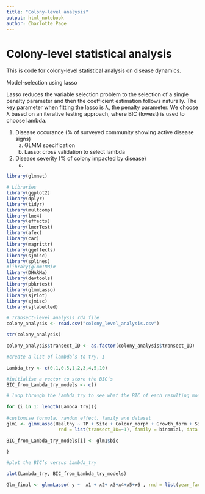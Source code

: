 ```yaml
---
title: "Colony-level analysis"
output: html_notebook
author: Charlotte Page
---
```


# Colony-level statistical analysis

This is code for colony-level statistical analysis on disease dynamics. 

Model-selection using lasso 

Lasso reduces the variable selection problem to the selection of a single penalty parameter and then the coefficient estimation follows naturally. The key parameter when fitting the lasso is λ, the penalty parameter. We choose λ based on an iterative testing approach, where BIC (lowest) is used to choose lambda.


1) Disease occurance (% of surveyed community showing active disease signs)
    a) GLMM specification 
    b) Lasso: cross validation to select lambda


2) Disease severity (% of colony impacted by disease)
    a) 
    
```r
library(glmnet)
```
    
```r
# Libraries 
library(ggplot2)
library(dplyr)
library(tidyr)
library(multcomp)
library(lme4)
library(effects)
library(lmerTest)
library(afex)
library(car)
library(magrittr)
library(ggeffects)
library(sjmisc)
library(splines)
#library(glmmTMB)#
library(DHARMa)
library(devtools)
library(pbkrtest)
library(glmmLasso)
library(sjPlot)
library(sjmisc)
library(sjlabelled)

# Transect-level analysis rda file
colony_analysis <- read.csv("colony_level_analysis.csv")

str(colony_analysis)

colony_analysis$transect_ID <- as.factor(colony_analysis$transect_ID)

```
    
    
    
```r

#create a list of lambda’s to try. I

Lambda_try <- c(0.1,0.5,1,2,3,4,5,10)

#initialise a vector to store the BIC’s
BIC_from_Lambda_try_models <- c()

# loop through the Lambda_try to see what the BIC of each resulting model is. 

for (i in 1: length(Lambda_try)){
  
#customise formula, random effect, family and dataset
glm1 <- glmmLasso(Healthy ~ TP + Site + Colour_morph + Growth_form + Size + Colour + Other_mortality + Cyano_mat + Montipora + Sediment + Macroalgae + Other_calcifier , 
                   rnd = list(transect_ID=~1), family = binomial, data = colony_analysis, lambda=Lambda_try[i])

BIC_from_Lambda_try_models[i] <- glm1$bic

}

#plot the BIC’s versus Lambda_try

plot(Lambda_try, BIC_from_Lambda_try_models)

Glm_final <- glmmLasso( y ~  x1 + x2+ x3+x4+x5+x6 , rnd = list(year_factor=~1), family = poisson(link = log), data = DATA, lambda= Chosen_Lambda)

```
    
    
    
    
    
    
    
    